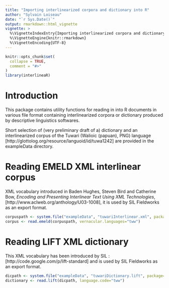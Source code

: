 ```yaml
---
title: "Importing interlinearized corpora and dictionary into R"
author: "Sylvain Loiseau"
date: "`r Sys.Date()`"
output: rmarkdown::html_vignette
vignette: >
  %\VignetteIndexEntry{Importing interlinearized corpora and dictionary into R}
  %\VignetteEngine{knitr::rmarkdown}
  %\VignetteEncoding{UTF-8}
---
```


```r
knitr::opts_chunk$set(
  collapse = TRUE,
  comment = "#>"
)
library(interlineaR)
```


# Introduction

This package contains utility functions for reading in into R documents
in various file format containing interlinearized corpora or dictionary
produced by descriptive linguistics softwares.

Short selection of (very preliminary draft of a) dictionary and an
interlinearized corpus of the Tuwari (Walioic (papuan), PNG) language
[http://glottolog.org/resource/languoid/id/tuwa1242]
are provided in the exampleData directory.

# Reading EMELD XML interlinear corpus

XML vocabulary introduced in Baden Hughes, Steven Bird and Catherine Bow, _Encoding and Presenting Interlinear Text Using XML Technologies_, [http://www.aclweb.org/anthology/U03-1008], it is used by SIL Fieldworks as an export format.

```r
corpuspath <- system.file("exampleData", "tuwariInterlinear.xml", package="RFlex")
corpus <- read.emeld(corpuspath, vernacular.languages="tww")
```

# Reading LIFT XML dictionary

This XML vocabulary has been introduced by SIL : [http://code.google.com/p/lift-standard] and is used by SIL Fieldworks as an export format.

```r
dicpath <- system.file("exampleData", "tuwariDictionary.lift", package="RFlex")
dictionary <- read.lift(dicpath, language.code="tww")
```


